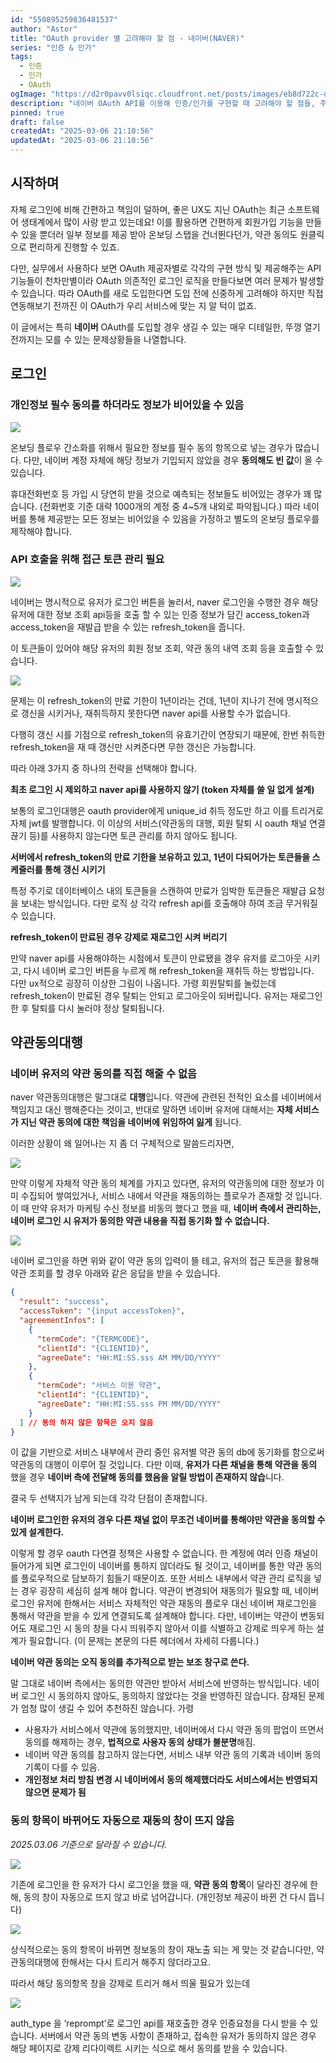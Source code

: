 ```yaml
---
id: "550895259836481537"
author: "Astor"
title: "OAuth provider 별 고려해야 할 점 - 네이버(NAVER)"
series: "인증 & 인가"
tags:
  - 인증
  - 인가
  - OAuth
ogImage: "https://d2r0pavv0lsiqc.cloudfront.net/posts/images/eb8d722c-d554-4f3c-8218-17c185c948b8.jpeg"
description: "네이버 OAuth API를 이용해 인증/인가를 구현할 때 고려해야 할 점들, 주의해야 할 점들을 모아봤습니다."
pinned: true
draft: false
createdAt: "2025-03-06 21:10:56"
updatedAt: "2025-03-06 21:10:56"
---
```


## 시작하며

자체 로그인에 비해 간편하고 책임이 덜하며, 좋은 UX도 지닌 OAuth는 최근 소프트웨어 생태계에서 많이 사랑 받고 있는데요! 이를 활용하면 간편하게 회원가입 기능을 만들 수 있을 뿐더러 일부 정보를 제공 받아 온보딩 스탭을 건너뛴다던가, 약관 동의도 원클릭으로 편리하게 진행할 수 있죠.

다만, 실무에서 사용하다 보면 OAuth 제공자별로 각각의 구현 방식 및 제공해주는 API 기능들이 천차만별이라 OAuth 의존적인 로그인 로직을 만들다보면 여러 문제가 발생할 수 있습니다. 따라 OAuth를 새로 도입한다면 도입 전에 신중하게 고려해야 하지만 직접 연동해보기 전까진 이 OAuth가 우리 서비스에 맞는 지 알 턱이 없죠.

이 글에서는 특히 **네이버** OAuth를 도입할 경우 생길 수 있는 매우 디테일한, 뚜껑 열기 전까지는 모를 수 있는 문제상황들을 나열합니다.&#x20;

## 로그인

### 개인정보 필수 동의를 하더라도 정보가 비어있을 수 있음

![](https://d2r0pavv0lsiqc.cloudfront.net/projects/images/57325aab-8afb-4e45-a455-699206a2f7f7.png)

온보딩 플로우 간소화를 위해서 필요한 정보를 필수 동의 항목으로 넣는 경우가 많습니다. 다만, 네이버 계정 자체에 해당 정보가 기입되지 않았을 경우 **동의해도 빈 값**이 올 수 있습니다.

휴대전화번호 등 가입 시 당연히 받을 것으로 예측되는 정보들도 비어있는 경우가 꽤 많습니다. (전화번호 기준 대략 1000개의 계정 중 4\~5개 내외로 파악됩니다.) 따라 네이버를 통해 제공받는 모든 정보는 비어있을 수 있음을 가정하고 별도의 온보딩 플로우를 제작해야 합니다.

### API 호출을 위해 접근 토큰 관리 필요

![](https://d2r0pavv0lsiqc.cloudfront.net/projects/images/751e5866-beef-45e2-ba4e-23d8fc0c1e00.png)

네이버는 명시적으로 유저가 로그인 버튼을 눌러서, naver 로그인을 수행한 경우 해당 유저에 대한 정보 조회 api등을 호출 할 수 있는 인증 정보가 담긴 access_token과 access_token을 재발급 받을 수 있는 refresh_token을 줍니다.

이 토큰들이 있어야 해당 유저의 회원 정보 조회, 약관 동의 내역 조회 등을 호출할 수 있습니다.

![](https://d2r0pavv0lsiqc.cloudfront.net/projects/images/f2593138-576d-474c-a2c4-436ee2e4ece8.png)

문제는 이 refresh_token의 만료 기한이 1년이라는 건데, 1년이 지나기 전에 명시적으로 갱신을 시키거나, 재취득하지 못한다면 naver api를 사용할 수가 없습니다.

다행히 갱신 시를 기점으로 refresh_token의 유효기간이 연장되기 때문에, 한번 취득한 refresh_token을 재 때 갱신만 시켜준다면 무한 갱신은 가능합니다.

따라 아래 3가지 중 하나의 전략을 선택해야 합니다.

**최초 로그인 시 제외하고 naver api를 사용하지 않기 (token 자체를 쓸 일 없게 설계)**

보통의 로그인대행은 oauth provider에게 unique_id 취득 정도만 하고 이를 트리거로 자체 jwt를 발행합니다. 이 이상의 서비스(약관동의 대행, 회원 탈퇴 시 oauth 채널 연결 끊기 등)를 사용하지 않는다면 토큰 관리를 하지 않아도 됩니다.

**서버에서 refresh_token의 만료 기한을 보유하고 있고, 1년이 다되어가는 토큰들을 스케줄러를 통해 갱신 시키기**

특정 주기로 데이터베이스 내의 토큰들을 스캔하여 만료가 임박한 토큰들은 재발급 요청을 보내는 방식입니다. 다만 로직 상 각각 refresh api를 호출해야 하여 조금 무거워질 수 있습니다.

**refresh_token이 만료된 경우 강제로 재로그인 시켜 버리기**

만약 naver api를 사용해야하는 시점에서 토큰이 만료됐을 경우 유저를 로그아웃 시키고, 다시 네이버 로그인 버튼을 누르게 해 refresh_token을 재취득 하는 방법입니다.  
 다만 ux적으로 굉장히 이상한 그림이 나옵니다. 가령 회원탈퇴를 눌렀는데 refresh_token이 만료된 경우 탈퇴는 안되고 로그아웃이 되버립니다. 유저는 재로그인 한 후 탈퇴를 다시 눌러야 정상 탈퇴됩니다.

## 약관동의대행

### 네이버 유저의 약관 동의를 직접 해줄 수 없음

naver 약관동의대행은 말그대로 **대행**입니다. 약관에 관련된 전적인 요소를 네이버에서 책임지고 대신 행해준다는 것이고, 반대로 말하면 네이버 유저에 대해서는 **자체 서비스가 지닌 약관 동의에 대한 책임을 네이버에 위임하여 잃게** 됩니다.

이러한 상황이 왜 일어나는 지 좀 더 구체적으로 말씀드리자면,

![](https://d2r0pavv0lsiqc.cloudfront.net/projects/images/f81a4a36-7028-4383-bf78-81a91682f3f9.png)

만약 이렇게 자체적 약관 동의 체계를 가지고 있다면, 유저의 약관동의에 대한 정보가 이미 수집되어 쌓여있거나, 서비스 내에서 약관을 재동의하는 플로우가 존재할 것 입니다. 이 때 만약 유저가 마케팅 수신 정보를 비동의 했다고 했을 때, **네이버 측에서 관리하는, 네이버 로그인 시 유저가 동의한 약관 내용을 직접 동기화 할 수 없습니다.**

![](https://d2r0pavv0lsiqc.cloudfront.net/projects/images/6133785b-0719-46bb-b74e-110383b67d02.png)

네이버 로그인을 하면 위와 같이 약관 동의 입력이 뜰 테고, 유저의 접근 토큰을 활용해 약관 조회를 할 경우 아래와 같은 응답을 받을 수 있습니다.

```json
{
  "result": "success",
  "accessToken": "{input accessToken}",
  "agreementInfos": [
    {
      "termCode": "{TERMCODE}",
      "clientId": "{CLIENTID}",
      "agreeDate": "HH:MI:SS.sss AM MM/DD/YYYY"
    },
    {
      "termCode": "서비스 이용 약관",
      "clientId": "{CLIENTID}",
      "agreeDate": "HH:MI:SS.sss PM MM/DD/YYYY"
    }
  ] // 동의 하지 않은 항목은 오지 않음
}
```

이 값을 기반으로 서비스 내부에서 관리 중인 유저별 약관 동의 db에 동기화를 함으로써 약관동의 대행이 이루어 질 것입니다. 다만 이때, **유저가 다른 채널을 통해 약관을 동의** 했을 경우 **네이버 측에 전달해 동의를 했음을 알릴 방법이 존재하지 않습**니다.

결국 두 선택지가 남게 되는데 각각 단점이 존재합니다.

**네이버 로그인한 유저의 경우 다른 채널 없이 무조건 네이버를 통해야만 약관을 동의할 수 있게 설계한다.**

이렇게 할 경우 oauth 다연결 정책은 사용할 수 없습니다. 한 계정에 여러 인증 채널이 들어가게 되면 로그인이 네이버를 통하지 않더라도 될 것이고, 네이버를 통한 약관 동의를 플로우적으로 담보하기 힘들기 때문이죠.
또한 서비스 내부에서 약관 관리 로직을 넣는 경우 굉장히 세심히 설계 해야 합니다. 약관이 변경되어 재동의가 필요할 때, 네이버 로그인 유저에 한해서는 서비스 자체적인 약관 재동의 플로우 대신 네이버 재로그인을 통해서 약관을 받을 수 있게 연결되도록 설계해야 합니다. 다만, 네이버는 약관이 변동되어도 재로그인 시 동의 창을 다시 띄워주지 않아서 이를 식별하고 강제로 띄우게 하는 설계가 필요합니다. (이 문제는 본문의 다른 헤더에서 자세히 다룹니다.)

**네이버 약관 동의는 오직 동의를 추가적으로 받는 보조 창구로 쓴다.**

말 그대로 네이버 측에서는 동의한 약관만 받아서 서비스에 반영하는 방식입니다. 네이버 로그인 시 동의하지 않아도, 동의하지 않았다는 것을 반영하진 않습니다.
잠재된 문제가 엄청 많이 생길 수 있어 추천하진 않습니다. 가령

- 사용자가 서비스에서 약관에 동의했지만, 네이버에서 다시 약관 동의 팝업이 뜨면서 동의를 해제하는 경우, **법적으로 사용자 동의 상태가 불분명**해짐.
- 네이버 약관 동의를 참고하지 않는다면, 서비스 내부 약관 동의 기록과 네이버 동의 기록이 다를 수 있음.
- **개인정보 처리 방침 변경 시 네이버에서 동의 해제했더라도 서비스에서는 반영되지 않으면 문제가 됨**

### 동의 항목이 바뀌어도 자동으로 재동의 창이 뜨지 않음

_2025.03.06 기준으로 달라질 수 있습니다._

![](https://d2r0pavv0lsiqc.cloudfront.net/projects/images/6133785b-0719-46bb-b74e-110383b67d02.png)

기존에 로그인을 한 유저가 다시 로그인을 했을 때, **약관 동의 항목**이 달라진 경우에 한해, 동의 창이 자동으로 뜨지 않고 바로 넘어갑니다. (개인정보 제공이 바뀐 건 다시 뜹니다)

![](https://d2r0pavv0lsiqc.cloudfront.net/projects/images/bff9b653-d185-4f2c-bdb7-2946a9505de3.png)

상식적으로는 동의 항목이 바뀌면 정보동의 창이 재노출 되는 게 맞는 것 같습니다만, 약관동의대행에 한해서는 다시 트리거 해주지 않더라고요.

따라서 해당 동의항목 창을 강제로 트리거 해서 띄울 필요가 있는데

![](https://d2r0pavv0lsiqc.cloudfront.net/projects/images/baa4288d-de7c-4cee-b310-e5bbade05d10.png)

auth_type 을 ‘reprompt’로 로그인 api를 재호출한 경우 인증요청을 다시 받을 수 있습니다. 서버에서 약관 동의 변동 사항이 존재하고, 접속한 유저가 동의하지 않은 경우 해당 페이지로 강제 리다이렉트 시키는 식으로 해서 동의를 받을 수 있습니다.
